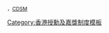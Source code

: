 <span style="font-size:smaller">，[[卓越獎章|CDSM]]</span><noinclude>
[[Category:香港授勳及嘉獎制度模板]]
</noinclude>